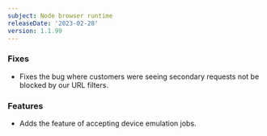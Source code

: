 ```yaml
---
subject: Node browser runtime
releaseDate: '2023-02-28'
version: 1.1.99
---
```


### Fixes
* Fixes the bug where customers were seeing secondary requests not be blocked by our URL filters.

### Features
* Adds the feature of accepting device emulation jobs.
